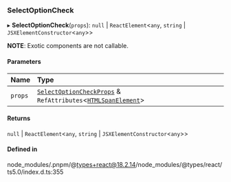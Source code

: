 ### SelectOptionCheck

▸ **SelectOptionCheck**(`props`): `null` \| `ReactElement`\<`any`, `string` \| `JSXElementConstructor`\<`any`\>\>

**NOTE**: Exotic components are not callable.

#### Parameters

| Name    | Type                                                                                                                                      |
| :------ | :---------------------------------------------------------------------------------------------------------------------------------------- |
| `props` | [`SelectOptionCheckProps`](props.md) & `RefAttributes`\<[`HTMLSpanElement`](https://developer.mozilla.org/docs/Web/API/HTMLSpanElement)\> |

#### Returns

`null` \| `ReactElement`\<`any`, `string` \| `JSXElementConstructor`\<`any`\>\>

#### Defined in

node_modules/.pnpm/@types+react@18.2.14/node_modules/@types/react/ts5.0/index.d.ts:355

